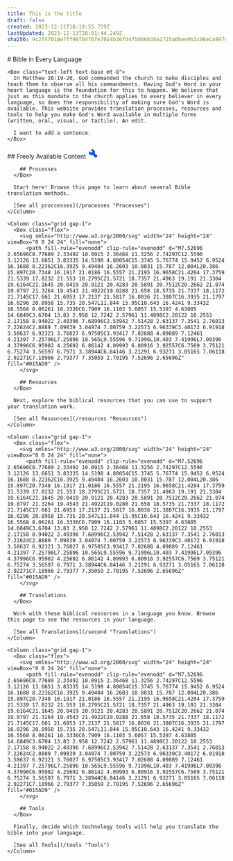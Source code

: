 ```yaml
---
title: This is the title
draft: false
created: 2023-12-11T18:19:55.729Z
lastUpdated: 2023-12-13T20:01:44.249Z
sha256: 9c2f47018e7ff90f8476fe7014b36fd475d06638e2725a0bee963c96eca997e3
---
```


<Box bgImage="https://pub-938da10649b54fb7847fef1e18a1f52c.r2.dev/bbBackground.jpeg" class="min-h-screen bg-cover bg-blend-multiply bg-[#444] grid place-content-center">
  <Box class="max-w-prose text-center text-white text-2xl">
    # Bible in Every Language

    <Box class="text-left text-base mt-8">
      In Matthew 28:19-20, God commanded the church to make disciples and teach them to observe all his commandments. Having God's Word in your heart language is the foundation for this to happen. We believe that just as this mandate to the church applies to every believer in every language, so does the responsibility of making sure God's Word is available. This website provides translation processes, resources and tools to help you make God's Word available in multiple forms (written, oral, visual, or tactile). An edit.

      I want to add a sentence. 
    </Box>
  </Box>
</Box>

<Box class="py-16 container mx-auto">
  <Box class="text-center mb-8">
    ## Freely Available Content
  </Box>

  <Grid class="gap-6 container mx-auto grid-cols-[repeat(auto-fit,_minmax(300px,1fr))]" colMinWidth="200">
    <Column class="grid gap-1">
      <Box class="flex">
        <svg xmlns="http://www.w3.org/2000/svg" width="24" height="24" viewBox="0 0 24 24" fill="none">
          <path fill-rule="evenodd" clip-rule="evenodd" d="M7.52696 2.65696C8.77689 2.33492 10.0915 2.36468 11.3256 2.74297C12.5596 3.12126 13.6651 3.83335 14.5198 4.80054C15.3745 5.76774 15.9452 6.9524 16.1688 8.22362C16.3925 9.49484 16.2603 10.8031 15.787 12.004L20.386 15.897C20.7348 16.1917 21.0186 16.5557 21.2195 16.9658C21.4204 17.3759 21.5339 17.8232 21.553 18.2795C21.5721 18.7357 21.4963 19.191 21.3304 19.6164C21.1645 20.0419 20.9121 20.4283 20.5891 20.7512C20.2662 21.074 19.8797 21.3264 19.4543 21.4922C19.0288 21.658 18.5735 21.7337 18.1172 21.7145C17.661 21.6953 17.2137 21.5817 16.8036 21.3807C16.3935 21.1797 16.0296 20.8958 15.735 20.547L11.844 15.95C10.643 16.4241 9.33432 16.5568 8.06261 16.3336C6.7909 16.1103 5.6057 15.5397 4.63805 14.6849C3.6704 13.83 2.958 12.7242 2.57961 11.4898C2.20122 10.2553 2.17158 8.94022 2.49396 7.68996C2.53942 7.51428 2.63137 7.3541 2.76013 7.22624C2.8889 7.09839 3.04974 7.00759 3.22573 6.96339C3.40172 6.91918 3.58637 6.92321 3.76027 6.97505C3.93417 7.02688 4.09089 7.12461 4.21397 7.25796L7.25896 10.565L9.55596 9.71996L10.403 7.41996L7.09396 4.37996C6.95982 4.25692 6.86142 4.09993 6.80916 3.92557C6.7569 3.75121 6.75274 3.56597 6.7971 3.38944C6.84146 3.21291 6.93271 3.05165 7.06118 2.92271C7.18966 2.79377 7.35059 2.70195 7.52696 2.65696Z" fill="#015AD9" />
        </svg>

        ## Processes
      </Box>

      Start here! Browse this page to learn about several Bible translation methods.

      [See all proccesses](/processes "Processes")
    </Column>

    <Column class="grid gap-1">
      <Box class="flex">
        <svg xmlns="http://www.w3.org/2000/svg" width="24" height="24" viewBox="0 0 24 24" fill="none">
          <path fill-rule="evenodd" clip-rule="evenodd" d="M7.52696 2.65696C8.77689 2.33492 10.0915 2.36468 11.3256 2.74297C12.5596 3.12126 13.6651 3.83335 14.5198 4.80054C15.3745 5.76774 15.9452 6.9524 16.1688 8.22362C16.3925 9.49484 16.2603 10.8031 15.787 12.004L20.386 15.897C20.7348 16.1917 21.0186 16.5557 21.2195 16.9658C21.4204 17.3759 21.5339 17.8232 21.553 18.2795C21.5721 18.7357 21.4963 19.191 21.3304 19.6164C21.1645 20.0419 20.9121 20.4283 20.5891 20.7512C20.2662 21.074 19.8797 21.3264 19.4543 21.4922C19.0288 21.658 18.5735 21.7337 18.1172 21.7145C17.661 21.6953 17.2137 21.5817 16.8036 21.3807C16.3935 21.1797 16.0296 20.8958 15.735 20.547L11.844 15.95C10.643 16.4241 9.33432 16.5568 8.06261 16.3336C6.7909 16.1103 5.6057 15.5397 4.63805 14.6849C3.6704 13.83 2.958 12.7242 2.57961 11.4898C2.20122 10.2553 2.17158 8.94022 2.49396 7.68996C2.53942 7.51428 2.63137 7.3541 2.76013 7.22624C2.8889 7.09839 3.04974 7.00759 3.22573 6.96339C3.40172 6.91918 3.58637 6.92321 3.76027 6.97505C3.93417 7.02688 4.09089 7.12461 4.21397 7.25796L7.25896 10.565L9.55596 9.71996L10.403 7.41996L7.09396 4.37996C6.95982 4.25692 6.86142 4.09993 6.80916 3.92557C6.7569 3.75121 6.75274 3.56597 6.7971 3.38944C6.84146 3.21291 6.93271 3.05165 7.06118 2.92271C7.18966 2.79377 7.35059 2.70195 7.52696 2.65696Z" fill="#015AD9" />
        </svg>

        ## Resources
      </Box>

      Next, explore the biblical resources that you can use to support your translation work.

      [See all Resources](/resources "Resources")
    </Column>

    <Column class="grid gap-1">
      <Box class="flex">
        <svg xmlns="http://www.w3.org/2000/svg" width="24" height="24" viewBox="0 0 24 24" fill="none">
          <path fill-rule="evenodd" clip-rule="evenodd" d="M7.52696 2.65696C8.77689 2.33492 10.0915 2.36468 11.3256 2.74297C12.5596 3.12126 13.6651 3.83335 14.5198 4.80054C15.3745 5.76774 15.9452 6.9524 16.1688 8.22362C16.3925 9.49484 16.2603 10.8031 15.787 12.004L20.386 15.897C20.7348 16.1917 21.0186 16.5557 21.2195 16.9658C21.4204 17.3759 21.5339 17.8232 21.553 18.2795C21.5721 18.7357 21.4963 19.191 21.3304 19.6164C21.1645 20.0419 20.9121 20.4283 20.5891 20.7512C20.2662 21.074 19.8797 21.3264 19.4543 21.4922C19.0288 21.658 18.5735 21.7337 18.1172 21.7145C17.661 21.6953 17.2137 21.5817 16.8036 21.3807C16.3935 21.1797 16.0296 20.8958 15.735 20.547L11.844 15.95C10.643 16.4241 9.33432 16.5568 8.06261 16.3336C6.7909 16.1103 5.6057 15.5397 4.63805 14.6849C3.6704 13.83 2.958 12.7242 2.57961 11.4898C2.20122 10.2553 2.17158 8.94022 2.49396 7.68996C2.53942 7.51428 2.63137 7.3541 2.76013 7.22624C2.8889 7.09839 3.04974 7.00759 3.22573 6.96339C3.40172 6.91918 3.58637 6.92321 3.76027 6.97505C3.93417 7.02688 4.09089 7.12461 4.21397 7.25796L7.25896 10.565L9.55596 9.71996L10.403 7.41996L7.09396 4.37996C6.95982 4.25692 6.86142 4.09993 6.80916 3.92557C6.7569 3.75121 6.75274 3.56597 6.7971 3.38944C6.84146 3.21291 6.93271 3.05165 7.06118 2.92271C7.18966 2.79377 7.35059 2.70195 7.52696 2.65696Z" fill="#015AD9" />
        </svg>

        ## Translations
      </Box>

      Work with these biblical resources in a language you know. Browse this page to see the resources in your language.

      [See all Translations](/second "Translations")
    </Column>

    <Column class="grid gap-1">
      <Box class="flex">
        <svg xmlns="http://www.w3.org/2000/svg" width="24" height="24" viewBox="0 0 24 24" fill="none">
          <path fill-rule="evenodd" clip-rule="evenodd" d="M7.52696 2.65696C8.77689 2.33492 10.0915 2.36468 11.3256 2.74297C12.5596 3.12126 13.6651 3.83335 14.5198 4.80054C15.3745 5.76774 15.9452 6.9524 16.1688 8.22362C16.3925 9.49484 16.2603 10.8031 15.787 12.004L20.386 15.897C20.7348 16.1917 21.0186 16.5557 21.2195 16.9658C21.4204 17.3759 21.5339 17.8232 21.553 18.2795C21.5721 18.7357 21.4963 19.191 21.3304 19.6164C21.1645 20.0419 20.9121 20.4283 20.5891 20.7512C20.2662 21.074 19.8797 21.3264 19.4543 21.4922C19.0288 21.658 18.5735 21.7337 18.1172 21.7145C17.661 21.6953 17.2137 21.5817 16.8036 21.3807C16.3935 21.1797 16.0296 20.8958 15.735 20.547L11.844 15.95C10.643 16.4241 9.33432 16.5568 8.06261 16.3336C6.7909 16.1103 5.6057 15.5397 4.63805 14.6849C3.6704 13.83 2.958 12.7242 2.57961 11.4898C2.20122 10.2553 2.17158 8.94022 2.49396 7.68996C2.53942 7.51428 2.63137 7.3541 2.76013 7.22624C2.8889 7.09839 3.04974 7.00759 3.22573 6.96339C3.40172 6.91918 3.58637 6.92321 3.76027 6.97505C3.93417 7.02688 4.09089 7.12461 4.21397 7.25796L7.25896 10.565L9.55596 9.71996L10.403 7.41996L7.09396 4.37996C6.95982 4.25692 6.86142 4.09993 6.80916 3.92557C6.7569 3.75121 6.75274 3.56597 6.7971 3.38944C6.84146 3.21291 6.93271 3.05165 7.06118 2.92271C7.18966 2.79377 7.35059 2.70195 7.52696 2.65696Z" fill="#015AD9" />
        </svg>

        ## Tools
      </Box>

      Finally, decide which technology tools will help you translate the bible into your language.

      [See all Tools](/tools "Tools")
    </Column>
  </Grid>

  <Box />
</Box>
